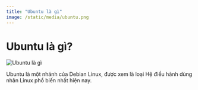 ```yaml
---
title: "Ubuntu là gì"
image: /static/media/ubuntu.png
---
```


# Ubuntu là gì?

![Ubuntu là gì](/static/media/ubuntu.png)

Ubuntu là một nhánh của Debian Linux, được xem là loại Hệ điều hành dùng nhân Linux phổ biến nhất hiện nay.
